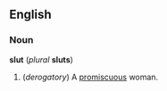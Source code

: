 ==English==
===Noun===
'''slut''' (''plural'' '''sluts''')

#(''derogatory'') A [[promiscuous]] woman.